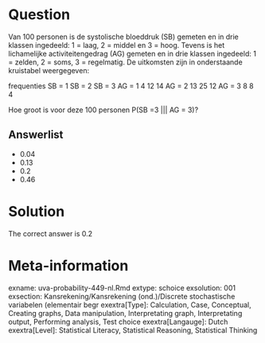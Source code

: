 Question
========

Van 100 personen is de systolische bloeddruk (SB) gemeten en in drie klassen ingedeeld: 1 = laag, 2 = middel en 3 = hoog. Tevens is het lichamelijke activiteitengedrag (AG) gemeten en in drie klassen ingedeeld: 1 = zelden, 2 = soms, 3 = regelmatig. De uitkomsten zijn in onderstaande kruistabel weergegeven:

frequenties SB = 1 SB = 2 SB = 3
AG = 1 4 12 14
AG = 2 13 25 12
AG = 3 8 8 4

Hoe groot is voor deze 100 personen P(SB =3 ||| AG = 3)? 

Answerlist
----------
* 0.04
* 0.13
* 0.2
* 0.46

Solution
========

The correct answer is  0.2 

Meta-information
================
exname: uva-probability-449-nl.Rmd 
extype: schoice 
exsolution: 001 
exsection: Kansrekening/Kansrekening (ond.)/Discrete stochastische variabelen (elementair begr
exextra[Type]: Calculation, Case, Conceptual, Creating graphs, Data manipulation, Interpretating graph, Interpretating output, Performing analysis, Test choice 
exextra[Langauge]: Dutch 
exextra[Level]: Statistical Literacy, Statistical Reasoning, Statistical Thinking 
